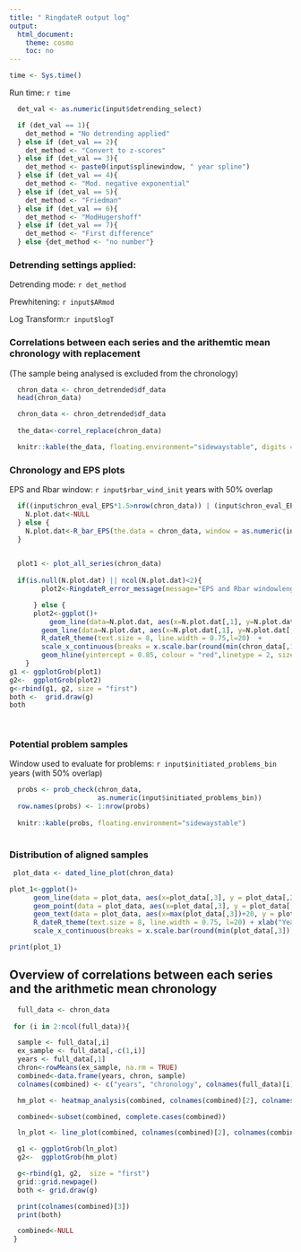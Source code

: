 ```yaml
---
title: " RingdateR output log"
output:
  html_document:
    theme: cosmo
    toc: no
---
```

```r

time <- Sys.time()
```

Run time: `r time`

```r
  det_val <- as.numeric(input$detrending_select)  

  if (det_val == 1){
    det_method = "No detrending applied"
  } else if (det_val == 2){
    det_method <- "Convert to z-scores"
  } else if (det_val == 3){
    det_method <- paste0(input$splinewindow, " year spline")
  } else if (det_val == 4){
    det_method <- "Mod. negative exponential"
  } else if (det_val == 5){
    det_method <- "Friedman"
  } else if (det_val == 6){
    det_method <- "ModHugershoff"
  } else if (det_val == 7){
    det_method <- "First difference"
  } else {det_method <- "no number"}
```

### Detrending settings applied:
Detrending mode: `r det_method`

Prewhitening: `r input$ARmod`

Log Transform:`r input$logT`

### Correlations between each series and the arithemtic mean chronology with replacement
(The sample being analysed is excluded from the chronology)

```r
  chron_data <- chron_detrended$df_data
  head(chron_data)

```


```r
  chron_data <- chron_detrended$df_data
  
  the_data<-correl_replace(chron_data)

  knitr::kable(the_data, floating.environment="sidewaystable", digits = 32)
```

### Chronology and EPS plots

EPS and Rbar window: `r input$rbar_wind_init` years with 50% overlap

```r


  if((input$chron_eval_EPS*1.5>nrow(chron_data)) | (input$chron_eval_EPS<=5))  {
    N.plot.dat<-NULL
  } else {
    N.plot.dat<-R_bar_EPS(the.data = chron_data, window = as.numeric(input$chron_eval_EPS))
  }

  
  plot1 <- plot_all_series(chron_data)
  
  if(is.null(N.plot.dat) || ncol(N.plot.dat)<2){
        plot2<-RingdateR_error_message(message="EPS and Rbar windowlength error.")

      } else {
      plot2<-ggplot()+
          geom_line(data=N.plot.dat, aes(x=N.plot.dat[,1], y=N.plot.dat[,4]), size=0.75, na.rm=TRUE)+
        geom_line(data=N.plot.dat, aes(x=N.plot.dat[,1], y=N.plot.dat[,5]), size=0.75, na.rm=TRUE, color="red") +
        R_dateR_theme(text.size = 8, line.width = 0.75,l=20)  +
        scale_x_continuous(breaks = x.scale.bar(round(min(chron_data[,1]),-1),round(max(chron_data[,1]),-1)), limits = c(min(chron_data[,1]),max(chron_data[,1]))) +
        geom_hline(yintercept = 0.85, colour = "red",linetype = 2, size=0.75) + ylab("Rbar and EPS") + xlab("Year")
    } 
g1 <- ggplotGrob(plot1)
g2<-  ggplotGrob(plot2)
g<-rbind(g1, g2, size = "first")
both <-  grid.draw(g)
both

  
```
  
### Potential problem samples

Window used to evaluate for problems: `r input$initiated_problems_bin` years (with 50% overlap)
  
```r
  probs <- prob_check(chron_data,
                      as.numeric(input$initiated_problems_bin))
  row.names(probs) <- 1:nrow(probs)
  
  knitr::kable(probs, floating.environment="sidewaystable")
  
```

### Distribution of aligned samples

```r
 plot_data <- dated_line_plot(chron_data) 

plot_1<-ggplot()+
      geom_line(data = plot_data, aes(x=plot_data[,3], y = plot_data[,2], group = plot_data[,1]), size = 0.75, colour = "black") +
      geom_point(data = plot_data, aes(x=plot_data[,3], y = plot_data[,2], group = plot_data[,1]), size = 0.75, colour = "black") +
      geom_text(data = plot_data, aes(x=max(plot_data[,3])+20, y = plot_data[,2], group = plot_data[,1], label = plot_data[,1]), size = 3) +
      R_dateR_theme(text.size = 8, line.width = 0.75, l=20) + xlab("Year") + ylab("Number of samples") +
      scale_x_continuous(breaks = x.scale.bar(round(min(plot_data[,3]), -1), round(max(plot_data[,3]), -1)))

print(plot_1)

```

## Overview of correlations between each series and the arithmetic mean chronology
```r
 
  full_data <- chron_data
  
 for (i in 2:ncol(full_data)){

  sample <- full_data[,i]
  ex_sample <- full_data[,-c(1,i)]
  years <- full_data[,1]
  chron<-rowMeans(ex_sample, na.rm = TRUE)
  combined<-data.frame(years, chron, sample)
  colnames(combined) <- c("years", "chronology", colnames(full_data)[i])

  hm_plot <- heatmap_analysis(combined, colnames(combined)[2], colnames(combined)[3], neg_lag = -5, pos_lag = 5, win = 21, center = 0, complete = FALSE, sel_col_pal = 1, font_size = 8, axis_line_width = 0.75, plot_line = 1, leg_size = 1)

  combined<-subset(combined, complete.cases(combined))

  ln_plot <- line_plot(combined, colnames(combined)[2], colnames(combined)[3], lag = 0, text.size = 6, line.width = 0.75)

  g1 <- ggplotGrob(ln_plot)
  g2<-  ggplotGrob(hm_plot)

  g<-rbind(g1, g2,  size = "first")
  grid::grid.newpage()
  both <- grid.draw(g)

  print(colnames(combined)[3])
  print(both)

  combined<-NULL
 }

```
